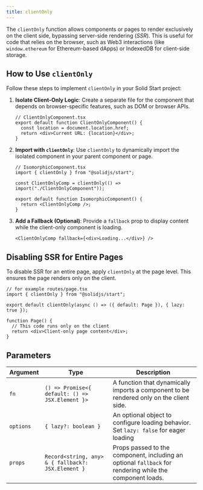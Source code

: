 ```yaml
---
title: clientOnly
---
```


The `clientOnly` function allows components or pages to render exclusively on the client side, bypassing server-side rendering (_SSR_).
This is useful for code that relies on the browser, such as Web3 interactions (like `window.ethereum` for Ethereum-based dApps) or IndexedDB for client-side storage.

## How to Use `clientOnly`

Follow these steps to implement `clientOnly` in your Solid Start project:

1. **Isolate Client-Only Logic**: Create a separate file for the component that depends on browser-specific features, such as DOM or browser APIs.

   ```tsx
   // ClientOnlyComponent.tsx
   export default function ClientOnlyComponent() {
     const location = document.location.href;
     return <div>Current URL: {location}</div>;
   }
   ```

2. **Import with `clientOnly`**: Use `clientOnly` to dynamically import the isolated component in your parent component or page.

   ```tsx
   // IsomorphicComponent.tsx
   import { clientOnly } from "@solidjs/start";

   const ClientOnlyComp = clientOnly(() => import("./ClientOnlyComponent"));

   export default function IsomorphicComponent() {
     return <ClientOnlyComp />;
   }
   ```

3. **Add a Fallback (Optional)**: Provide a `fallback` prop to display content while the client-only component is loading.

   ```tsx
   <ClientOnlyComp fallback={<div>Loading...</div>} />
   ```

## Disabling SSR for Entire Pages

To disable SSR for an entire page, apply `clientOnly` at the page level. This ensures the page renders only on the client.

```tsx
// for example routes/page.tsx
import { clientOnly } from "@solidjs/start";

export default clientOnly(async () => ({ default: Page }), { lazy: true });

function Page() {
  // This code runs only on the client
  return <div>Client-only page content</div>;
}
```

## Parameters

| Argument  | Type                                               | Description                                                                                              |
| --------- | -------------------------------------------------- | -------------------------------------------------------------------------------------------------------- |
| `fn`      | `() => Promise<{ default: () => JSX.Element }>`    | A function that dynamically imports a component to be rendered only on the client side.                  |
| `options` | `{ lazy?: boolean }`                               | An optional object to configure loading behavior. Set `lazy: false` for eager loading                    |
| `props`   | `Record<string, any> & { fallback?: JSX.Element }` | Props passed to the component, including an optional `fallback` for rendering while the component loads. |
